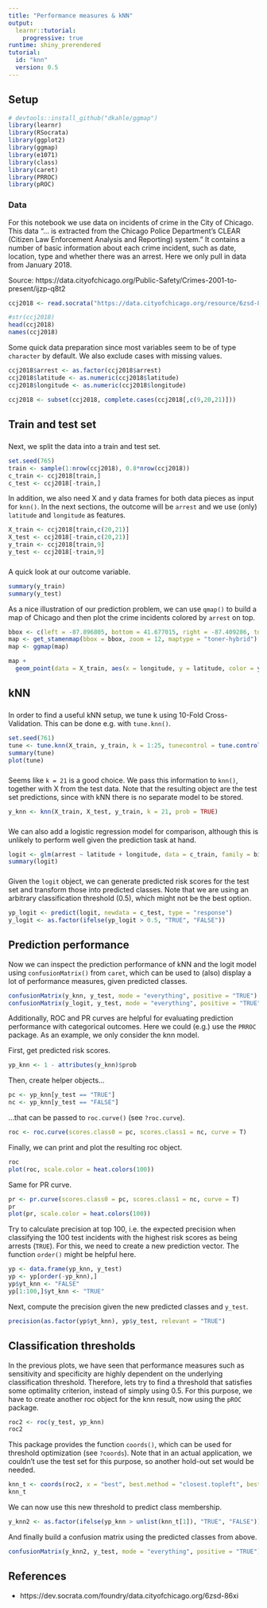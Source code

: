 ```yaml
---
title: "Performance measures & kNN"
output: 
  learnr::tutorial:
    progressive: true
runtime: shiny_prerendered
tutorial:
  id: "knn"
  version: 0.5
---
```


## Setup

```r
# devtools::install_github("dkahle/ggmap")
library(learnr)
library(RSocrata)
library(ggplot2)
library(ggmap) 
library(e1071)
library(class)
library(caret)
library(PRROC)
library(pROC)
```

### Data

For this notebook we use data on incidents of crime in the City of Chicago. This data "... is extracted from the Chicago Police Department's CLEAR (Citizen Law Enforcement Analysis and Reporting) system." It contains a number of basic information about each crime incident, such as date, location, type and whether there was an arrest. Here we only pull in data from January 2018.

Source: https://data.cityofchicago.org/Public-Safety/Crimes-2001-to-present/ijzp-q8t2

```r
ccj2018 <- read.socrata("https://data.cityofchicago.org/resource/6zsd-86xi.json?$where=date between '2018-01-01' and '2018-01-31'")

#str(ccj2018)
head(ccj2018)
names(ccj2018)
```

Some quick data preparation since most variables seem to be of type `character` by default. We also exclude cases with missing values.

```r
ccj2018$arrest <- as.factor(ccj2018$arrest)
ccj2018$latitude <- as.numeric(ccj2018$latitude)
ccj2018$longitude <- as.numeric(ccj2018$longitude)

ccj2018 <- subset(ccj2018, complete.cases(ccj2018[,c(9,20,21)]))
```

## Train and test set

###

Next, we split the data into a train and test set.

```r
set.seed(765)
train <- sample(1:nrow(ccj2018), 0.8*nrow(ccj2018))
c_train <- ccj2018[train,]
c_test <- ccj2018[-train,]
```

In addition, we also need X and y data frames for both data pieces as input for `knn()`. In the next sections, the outcome will be `arrest` and we use (only) `latitude` and `longitude` as features.

```r
X_train <- ccj2018[train,c(20,21)]
X_test <- ccj2018[-train,c(20,21)]
y_train <- ccj2018[train,9]
y_test <- ccj2018[-train,9]
```

###

A quick look at our outcome variable.

```r
summary(y_train)
summary(y_test)
```

As a nice illustration of our prediction problem, we can use `qmap()` to build a map of Chicago and then plot the crime incidents colored by `arrest` on top.

```r
bbox <- c(left = -87.896805, bottom = 41.677015, right = -87.409286, top = 42.082936)
map <- get_stamenmap(bbox = bbox, zoom = 12, maptype = "toner-hybrid")
map <- ggmap(map)
```

```r
map + 
  geom_point(data = X_train, aes(x = longitude, y = latitude, color = y_train), size = 1, alpha = 0.5) 
```

## kNN

###

In order to find a useful kNN setup, we tune k using 10-Fold Cross-Validation. This can be done e.g. with `tune.knn()`.

```r
set.seed(761)
tune <- tune.knn(X_train, y_train, k = 1:25, tunecontrol = tune.control(sampling = "cross"), cross = 10) 
summary(tune)
plot(tune)
```

###

Seems like `k = 21` is a good choice. We pass this information to `knn()`, together with X from the test data. Note that the resulting object are the test set predictions, since with kNN there is no separate model to be stored.

```r
y_knn <- knn(X_train, X_test, y_train, k = 21, prob = TRUE)
```

###

We can also add a logistic regression model for comparison, although this is unlikely to perform well given the prediction task at hand.

```r
logit <- glm(arrest ~ latitude + longitude, data = c_train, family = binomial)
summary(logit)
```

###

Given the `logit` object, we can generate predicted risk scores for the test set and transform those into predicted classes. Note that we are using an arbitrary classification threshold (0.5), which might not be the best option.

```r
yp_logit <- predict(logit, newdata = c_test, type = "response")
y_logit <- as.factor(ifelse(yp_logit > 0.5, "TRUE", "FALSE"))
```

## Prediction performance

Now we can inspect the prediction performance of kNN and the logit model using `confusionMatrix()` from `caret`, which can be used to (also) display a lot of performance measures, given predicted classes.

```r
confusionMatrix(y_knn, y_test, mode = "everything", positive = "TRUE")
confusionMatrix(y_logit, y_test, mode = "everything", positive = "TRUE")
```

Additionally, ROC and PR curves are helpful for evaluating prediction performance with categorical outcomes. Here we could (e.g.) use the `PRROC` package. As an example, we only consider the knn model.

First, get predicted risk scores.

```r
yp_knn <- 1 - attributes(y_knn)$prob
```

Then, create helper objects...

```r
pc <- yp_knn[y_test == "TRUE"]
nc <- yp_knn[y_test == "FALSE"]
```

...that can be passed to `roc.curve()` (see `?roc.curve`).

```r
roc <- roc.curve(scores.class0 = pc, scores.class1 = nc, curve = T)
```

Finally, we can print and plot the resulting roc object.

```r
roc
plot(roc, scale.color = heat.colors(100))
```

Same for PR curve.

```r
pr <- pr.curve(scores.class0 = pc, scores.class1 = nc, curve = T)
pr
plot(pr, scale.color = heat.colors(100))
```

Try to calculate precision at top 100, i.e. the expected precision when classifying the 100 test incidents with the highest risk scores as being arrests (`TRUE`). For this, we need to create a new prediction vector. The function `order()` might be helpful here.

```r
yp <- data.frame(yp_knn, y_test)
yp <- yp[order(-yp_knn),]
yp$yt_knn <- "FALSE"
yp[1:100,]$yt_knn <- "TRUE"
```

Next, compute the precision given the new predicted classes and `y_test`.

```r
precision(as.factor(yp$yt_knn), yp$y_test, relevant = "TRUE")
```

## Classification thresholds

In the previous plots, we have seen that performance measures such as sensitivity and specificity are highly dependent on the underlying classification threshold. Therefore, lets try to find a threshold that satisfies some optimality criterion, instead of simply using 0.5. For this purpose, we have to create another roc object for the knn result, now using the `pROC` package.

```r
roc2 <- roc(y_test, yp_knn)
roc2
```

This package provides the function `coords()`, which can be used for threshold optimization (see `?coords`). Note that in an actual application, we couldn't use the test set for this purpose, so another hold-out set would be needed.

```r
knn_t <- coords(roc2, x = "best", best.method = "closest.topleft", best.weights = c(1, 0.2))
knn_t
```

We can now use this new threshold to predict class membership.

```r
y_knn2 <- as.factor(ifelse(yp_knn > unlist(knn_t[1]), "TRUE", "FALSE"))
```

And finally build a confusion matrix using the predicted classes from above.

```r
confusionMatrix(y_knn2, y_test, mode = "everything", positive = "TRUE")
```

## References

* https://dev.socrata.com/foundry/data.cityofchicago.org/6zsd-86xi
